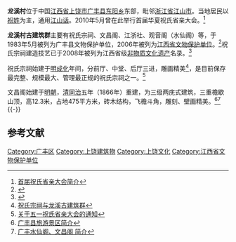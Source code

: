 {{coord|28|28|28|N|118|27|30|E|display=title|scale:10000}}
{{文物保护单位
| 级别 = 全国
| 名称 = 龙溪祝氏宗祠
| 图片 = 
| 编号 = 7-1119-3-417
| 分类 = 古建筑
| 时代 = 明至清
| 所在 = 江西省广丰县
| 登录 = 2013年3月
}}
'''龙溪村'''位于中国[[江西省|江西省]][[上饶市|上饶市]][[广丰县|广丰县]][[东阳乡|东阳乡]]东部，毗邻[[浙江省|浙江省]][[江山市|江山市]]。当地居民以[[祝姓|祝姓]]为主，通用[[江山话|江山话]]。2010年5月曾在此举行首届华夏祝氏省亲大会。<ref>[http://www.hxzhu.cn/html/xswh/119.html 首届祝氏省亲大会简介]{{dead link|date=2018年5月 |bot=InternetArchiveBot |fix-attempted=yes }}</ref>

'''龙溪村古建筑群'''主要有祝氏宗祠、文昌阁、江浙社、观音阁（水仙阁）等，于1983年5月被列为广丰县文物保护单位，2006年被列为[[江西省文物保护单位|江西省文物保护单位]]。<ref>{{Cite web |url=http://www.jxgb.gov.cn/2007-2/20072141112090.htm |title=江西省人民政府关于公布第五批江西省文物保护单位的通知 |access-date=2010-10-10 |archive-url=https://web.archive.org/web/20151005123507/http://www.jxgb.gov.cn/2007-2/20072141112090.htm |archive-date=2015-10-05 |dead-url=yes }}</ref>祝氏宗祠建造技艺已于2008年被列为江西省级[[非物质文化遗产|非物质文化遗产]]名录。<ref>{{Cite web |url=http://corp.dnc.cn/com/xiaoyou/down/1214384284.doc |title=关于公布江西省第二批省级非物质文化遗产名录的通知 |publisher=赣府字[2008]37号 |deadurl=yes |archiveurl=https://web.archive.org/web/20160304132311/http://corp.dnc.cn/com/xiaoyou/down/1214384284.doc |archivedate=2016-03-04 |accessdate=2010-11-15 }}</ref>

祝氏宗祠始建于[[明朝|明]][[成化|成化]]年间，分前厅、中堂、后厅三进，雕画精美<ref>[http://www.hxzhu.cn/html/zzyj/21.html 祝氏宗祠与龙溪古建筑群]{{dead link|date=2018年5月 |bot=InternetArchiveBot |fix-attempted=yes }}</ref>，是目前保存最完整、规模最大、管理最正规的祝氏宗祠之一。<ref>[http://www.hxzhu.cn/html/xswh/118.html 关于五一祝氏省亲大会的通知]{{dead link|date=2018年5月 |bot=InternetArchiveBot |fix-attempted=yes }}</ref>

文昌阁始建于[[明朝|明朝]]，[[清朝|清]][[同治|同治]]五年（1866年）重建，为三级两庑式建筑，三重檐歇山顶，高12.3米，占地475平方米，砖木结构，飞檐斗角，雕刻、壁画精美。<ref name="广丰县旅游景区简介">[http://zwgk.gfx.gov.cn/bm/content/2008/04/30/1847.htm 广丰县旅游景区简介]{{dead link|date=十一月 2017 |bot=InternetArchiveBot }}</ref><ref>[http://txjly.com/jd_xx.asp?jd_id=1025 广丰水仙阁、文昌阁 简介]{{Dead link|date=2018年8月 |bot=InternetArchiveBot |fix-attempted=yes }}</ref>
{{-}}
{{Gallery
| title = 
| footer = 
| width = 300
| height = 
| lines = 1
|File:Guangfeng Longxi 2010.11.20 15-46-10.jpg|祝氏宗祠
|File:Longxi 5101.jpg|文昌阁
|File:Longxi 5141.JPG|观音阁
}}

==参考文献==
{{reflist}}

{{江西全国重点文物保护单位}}

{{DEFAULTSORT:L龙}}
[[Category:广丰区|Category:广丰区]]
[[Category:上饶建筑物|Category:上饶建筑物]]
[[Category:上饶文化|Category:上饶文化]]
[[Category:江西省文物保护单位|Category:江西省文物保护单位]]